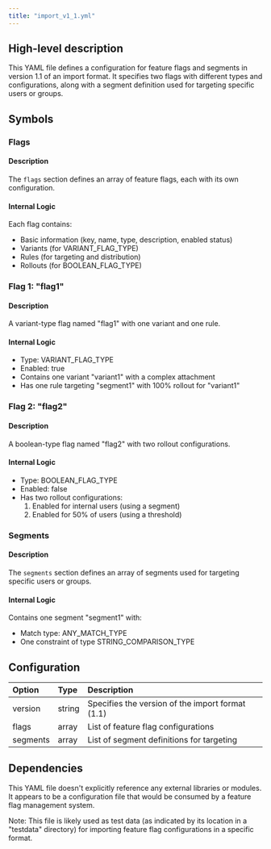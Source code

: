 ```yaml
---
title: "import_v1_1.yml"
---
```


## High-level description
This YAML file defines a configuration for feature flags and segments in version 1.1 of an import format. It specifies two flags with different types and configurations, along with a segment definition used for targeting specific users or groups.

## Symbols

### Flags
#### Description
The `flags` section defines an array of feature flags, each with its own configuration.

#### Internal Logic
Each flag contains:
- Basic information (key, name, type, description, enabled status)
- Variants (for VARIANT_FLAG_TYPE)
- Rules (for targeting and distribution)
- Rollouts (for BOOLEAN_FLAG_TYPE)

### Flag 1: "flag1"
#### Description
A variant-type flag named "flag1" with one variant and one rule.

#### Internal Logic
- Type: VARIANT_FLAG_TYPE
- Enabled: true
- Contains one variant "variant1" with a complex attachment
- Has one rule targeting "segment1" with 100% rollout for "variant1"

### Flag 2: "flag2"
#### Description
A boolean-type flag named "flag2" with two rollout configurations.

#### Internal Logic
- Type: BOOLEAN_FLAG_TYPE
- Enabled: false
- Has two rollout configurations:
  1. Enabled for internal users (using a segment)
  2. Enabled for 50% of users (using a threshold)

### Segments
#### Description
The `segments` section defines an array of segments used for targeting specific users or groups.

#### Internal Logic
Contains one segment "segment1" with:
- Match type: ANY_MATCH_TYPE
- One constraint of type STRING_COMPARISON_TYPE

## Configuration
| Option | Type | Description |
|:-------|:-----|:------------|
| version | string | Specifies the version of the import format (1.1) |
| flags | array | List of feature flag configurations |
| segments | array | List of segment definitions for targeting |

## Dependencies
This YAML file doesn't explicitly reference any external libraries or modules. It appears to be a configuration file that would be consumed by a feature flag management system.

Note: This file is likely used as test data (as indicated by its location in a "testdata" directory) for importing feature flag configurations in a specific format.